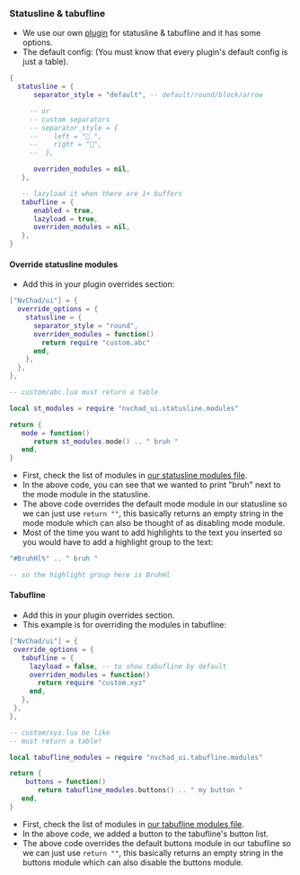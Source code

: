 ### Statusline & tabufline 

- We use our own [plugin](https://github.com/NvChad/ui) for statusline & tabufline and it has some options.
- The default config: (You must know that every plugin's default config is just a table).

```lua
{
  statusline = {
      separator_style = "default", -- default/round/block/arrow

     -- or 
     -- custom separators
     -- separator_style = {
     --    left = " ",
     --    right = "",
     --  },

      overriden_modules = nil,
   },

   -- lazyload it when there are 1+ buffers
   tabufline = {
      enabled = true,
      lazyload = true,
      overriden_modules = nil,
   },
}
```
#### Override statusline modules 

- Add this in your plugin overrides section:

```lua
["NvChad/ui"] = {
  override_options = {
    statusline = {
      separator_style = "round",
      overriden_modules = function()
        return require "custom.abc"
      end,
    },
  },
},
```

```lua
-- custom/abc.lua must return a table

local st_modules = require "nvchad_ui.statusline.modules"

return {
   mode = function()
      return st_modules.mode() .. " bruh "
   end,
}
```
- First, check the list of modules in [our statusline modules file](https://github.com/NvChad/ui/blob/main/lua/nvchad_ui/statusline/modules.lua).
- In the above code, you can see that we wanted to print "bruh" next to the mode module in the statusline.
- The above code overrides the default mode module in our statusline so we can just use ```return ""```, this basically returns an empty string in the mode module which can also be thought of as disabling mode module.
- Most of the time you want to add highlights to the text you inserted so you would have to add a highlight group to the text:  

```lua
"#BruhHl%" .. " bruh "

-- so the highlight group here is BruhHl
```

#### Tabufline

- Add this in your plugin overrides section.
- This example is for overriding the modules in tabufline:

```lua
["NvChad/ui"] = {
 override_options = {
   tabufline = {
     lazyload = false, -- to show tabufline by default
     overriden_modules = function()
       return require "custom.xyz"
     end,
   },
 },
},
```

```lua
-- custom/xyz.lua be like 
-- must return a table!

local tabufline_modules = require "nvchad_ui.tabufline.modules"

return {
    buttons = function()
       return tabufline_modules.buttons() .. " my button "
   end,
}
```
- First, check the list of modules in [our tabufline modules file](https://github.com/NvChad/ui/blob/main/lua/nvchad_ui/tabufline/modules.lua).
- In the above code, we added a button to the tabufline's button list.
- The above code overrides the default buttons module in our tabufline so we can just use ```return ""```, this basically returns an empty string in the buttons module which can also disable the buttons module.
